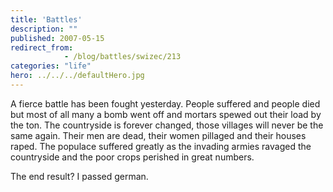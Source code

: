 ```yaml
---
title: 'Battles'
description: ""
published: 2007-05-15
redirect_from: 
            - /blog/battles/swizec/213
categories: "life"
hero: ../../../defaultHero.jpg
---
```


A fierce battle has been fought yesterday. People suffered and people died but most of all many a bomb went off and mortars spewed out their load by the ton. The countryside is forever changed, those villages will never be the same again. Their men are dead, their women pillaged and their houses raped. The populace suffered greatly as the invading armies ravaged the countryside and the poor crops perished in great numbers.

The end result? I passed german.
